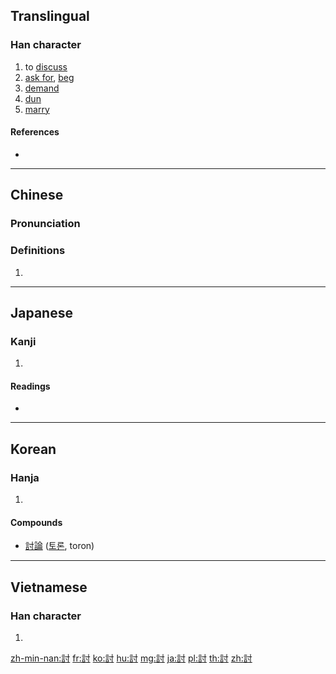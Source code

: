 {{character info/new}}
{{also|讨}}
==Translingual==

===Han character===
{{Han char|rn=149|rad=言|as=03|sn=10|four=04600|canj=YRDI}}

# to [[discuss]]
# [[ask for]], [[beg]]
# [[demand]]
# [[dun]]
# [[marry]]

====References====
* {{Han ref|kx=1147.160|dkj=35231|dj=1614.110|hdz=63940.060|uh=8A0E|ud=35342|bh=B051|bd=45137}}

----

==Chinese==
{{zh-forms|s=讨}}

===Pronunciation===
{{zh-pron
|m=tǎo
|c=tou2
|h=pfs=thó
|md=
|mn=thó/qz:thó͘
|w=
|mc=y
|oc=y
|cat=
}}

===Definitions===
{{zh-hanzi}}

# {{rfdef|lang=zh}}

----

==Japanese==

===Kanji===
{{ja-kanji|grade=6|rs=言03}}

# {{defn|lang=ja|sort=言03}}

====Readings====
* {{ja-readings|on=[[とう]] (tō)|kun=[[うつ]] (utsu), [[たずねる]] (tazuneru)|nanori=}}

----

==Korean==

===Hanja===
{{ko-hanja|hangeul=토|eumhun=|rv=to|mr=t'o|y=tho}}

# {{defn|lang=ko|sort=言03}}

====Compounds====
* [[討論]] ([[토론]], toron)

----

==Vietnamese==

===Han character===
{{vi-hantu|[[thảo]]|rs=言03}}

# {{defn|lang=vi|sort=言03}}

[[zh-min-nan:討]]
[[fr:討]]
[[ko:討]]
[[hu:討]]
[[mg:討]]
[[ja:討]]
[[pl:討]]
[[th:討]]
[[zh:討]]